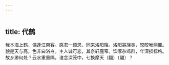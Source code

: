 ```yaml
---
---
---
```

title: 代鹤
---



我本海上鹤，偶逢江南客。感君一顾恩，同来洛阳陌。洛阳寡族类，皎皎唯两翼。貌是天与高，色非曰浴白。主人诚可恋，其奈轩庭窄。饮啄杂鸡群，年深损标格。故乡渺何处？云水重重隔。谁念深笼中，七换摩天（翻）〔翮〕？